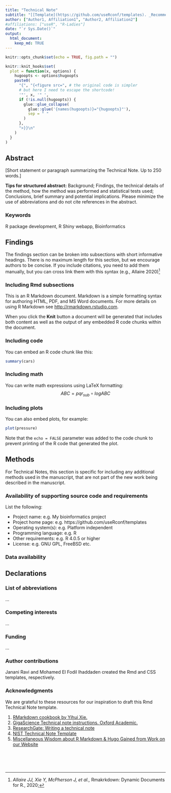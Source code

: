 ```yaml
---
title: "Technical Note"
subtitle: "[[Template](https://github.com/useRconf/templates). _Recommended total reading time: 4-5min_]"
author: ["Author1, Affiliation1", "Author2, Affiliation2"]
#affiliations: ["useR", "R-Ladies"]
date: "`r Sys.Date()`"
output:
  html_document:
    keep_md: TRUE
---
```


```r
knitr::opts_chunk$set(echo = TRUE, fig.path = "")

knitr::knit_hooks$set(
  plot = function(x, options) {
    hugoopts <- options$hugoopts
    paste0(
      "{", "{<figure src=", # the original code is simpler
      # but here I need to escape the shortcode!
      '"', x, '" ',
      if (!is.null(hugoopts)) {
        glue::glue_collapse(
          glue::glue('{names(hugoopts)}="{hugoopts}"'),
          sep = " "
        )
      },
      ">}}\n"
    )
  }
)

```

<script type="text/javascript"
  src="https://cdn.mathjax.org/mathjax/latest/MathJax.js?config=TeX-AMS-MML_HTMLorMML">
</script>

## Abstract

[Short statement or paragraph summarizing the Technical Note. Up to 250 words.]

**Tips for structured abstract:** Background; Findings, the technical details of the method, how the method was performed and statistical tests used; Conclusions, brief summary and potential implications. Please minimize the use of abbreviations and do not cite references in the abstract.

### Keywords

R package development, R Shiny webapp, Bioinformatics

## Findings

The findings section can be broken into subsections with short informative headings. There is no maximum length for this section, but we encourage authors to be concise. If you include citations, you need to add them manually, but you can cross link them with this syntax (e.g., Allaire 2020)[^blogdown]

### Including Rmd subsections

This is an R Markdown document. Markdown is a simple formatting syntax for authoring HTML, PDF, and MS Word documents. For more details on using R Markdown see <http://rmarkdown.rstudio.com>.

When you click the **Knit** button a document will be generated that includes both content as well as the output of any embedded R code chunks within the document.

### Including code

You can embed an R code chunk like this:

```r
summary(cars)
```

### Including math
You can write math expressions using LaTeX formatting:
$$
ABC = pqr_{sub} \circ logABC
$$

### Including plots

You can also embed plots, for example:

```r
plot(pressure)
```

Note that the `echo = FALSE` parameter was added to the code chunk to prevent printing of the R code that generated the plot.

## Methods

For Technical Notes, this section is specific for including any additional methods used in the manuscript, that are not part of the new work being described in the manuscript.


### **Availability of supporting source code and requirements**

List the following:

-   Project name: e.g. My bioinformatics project
-   Project home page: e.g. https://github.com/useRconf/templates
-   Operating system(s): e.g. Platform independent
-   Programming language: e.g. R
-   Other requirements: e.g. R 4.0.5 or higher
-   License: e.g. GNU GPL, FreeBSD etc.

### Data availability

## Declarations

### List of abbreviations

...

### Competing interests

...

### Funding

...

### Author contributions

Janani Ravi and Mohamed El Fodil Ihaddaden created the Rmd and CSS
templates, respectively.

### Acknowledgments

We are grateful to these resources for our inspiration to draft this Rmd
Technical Note template.

1.  [RMarkdown cookbook by Yihui Xie.](https://bookdown.org/yihui/rmarkdown-cookbook/)
2.  [GigaScience Technical note instructions. Oxford Academic.](https://academic.oup.com/gigascience/pages/technical_note)
3.  [ResearchGate: Writing a technical note](https://www.researchgate.net/publication/42807606_Writing_a_technical_note)
4.  [NIST Technical Note Template](https://www.overleaf.com/latex/templates/nist-technical-note-template/gjytbtqtpsmt)
5. [Miscellaneous Wisdom about R Markdown & Hugo Gained from Work on our Website]( https://ropensci.org/blog/2020/04/23/rmd-learnings/)


[^blogdown]:*Allaire JJ, Xie Y, McPherson J, et al.,* Rmakrkdown: Dynamic Documents for R., 2020;

<br><br><br>
